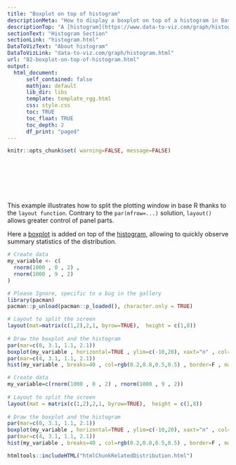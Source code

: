 ```yaml
---
title: "Boxplot on top of histogram"
descriptionMeta: "How to display a boxplot on top of a histogram in Base R."
descriptionTop: "A [histogram](https://www.data-to-viz.com/graph/histogram.html) displays the distribution of a numeric variable. This posts explains how to add a boxplot on top of a histogram in Basic R, without any package."
sectionText: "Histogram Section"
sectionLink: "histogram.html"
DataToVizText: "About histogram"
DataToVizLink: "data-to-viz.com/graph/histogram.html"
url: "82-boxplot-on-top-of-histogram.html"
output:
  html_document:
      self_contained: false    
      mathjax: default
      lib_dir: libs
      template: template_rgg.html
      css: style.css
      toc: TRUE
      toc_float: TRUE
      toc_depth: 2
      df_print: "paged"
---
```



```r
knitr::opts_chunk$set( warning=FALSE, message=FALSE)
```

<div class="container" style="padding-top: 80px">




<div class = "row">
  
<div class = "col-md-6  col-sm-12 align-self-center">

This example illustrates how to split the plotting window in base R thanks to the `layout function`. Contrary to the `par(mfrow=...)` solution, `layout()` allows greater control of panel parts.

Here a [boxplot](boxplot.html) is added on top of the [histogram](histogram.html), allowing to quickly observe summary statistics of the distribution.

</div>

  
<div class = "col-md-6  col-sm-12">

```r
# Create data 
my_variable <- c( 
  rnorm(1000 , 0 , 2) , 
  rnorm(1000 , 9 , 2)
)

# Please Ignore, specific to a bug in the gallery
library(pacman)
pacman::p_unload(pacman::p_loaded(), character.only = TRUE)

# Layout to split the screen
layout(mat=matrix(c(1,2),2,1, byrow=TRUE),  height = c(1,8))
 
# Draw the boxplot and the histogram 
par(mar=c(0, 3.1, 1.1, 2.1))
boxplot(my_variable , horizontal=TRUE , ylim=c(-10,20), xaxt="n" , col=rgb(0.8,0.8,0,0.5) , frame=F)
par(mar=c(4, 3.1, 1.1, 2.1))
hist(my_variable , breaks=40 , col=rgb(0.2,0.8,0.5,0.5) , border=F , main="" , xlab="value of the variable", xlim=c(-10,20))
```
</div>
</div>


```r
# Create data 
my_variable=c(rnorm(1000 , 0 , 2) , rnorm(1000 , 9 , 2))
 
# Layout to split the screen
layout(mat = matrix(c(1,2),2,1, byrow=TRUE),  height = c(1,8))
 
# Draw the boxplot and the histogram 
par(mar=c(0, 3.1, 1.1, 2.1))
boxplot(my_variable , horizontal=TRUE , ylim=c(-10,20), xaxt="n" , col=rgb(0.8,0.8,0,0.5) , frame=F)
par(mar=c(4, 3.1, 1.1, 2.1))
hist(my_variable , breaks=40 , col=rgb(0.2,0.8,0.5,0.5) , border=F , main="" , xlab="value of the variable", xlim=c(-10,20))
```


<!-- Close container -->
</div>




```r
htmltools::includeHTML("htmlChunkRelatedDistribution.html")
```







